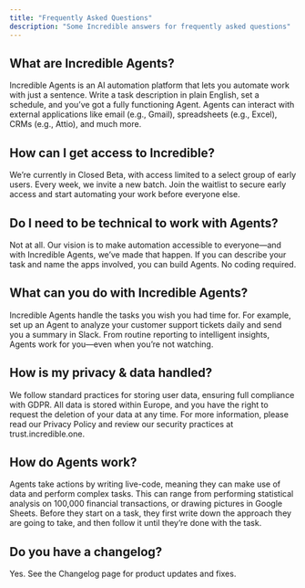 ```yaml
---
title: "Frequently Asked Questions"
description: "Some Incredible answers for frequently asked questions"
---
```


## What are Incredible Agents?

Incredible Agents is an AI automation platform that lets you automate work with just a sentence. Write a task description in plain English, set a schedule, and you’ve got a fully functioning Agent. Agents can interact with external applications like email (e.g., Gmail), spreadsheets (e.g., Excel), CRMs (e.g., Attio), and much more.

## How can I get access to Incredible?

We’re currently in Closed Beta, with access limited to a select group of early users. Every week, we invite a new batch. Join the waitlist to secure early access and start automating your work before everyone else.

## Do I need to be technical to work with Agents?

Not at all. Our vision is to make automation accessible to everyone—and with Incredible Agents, we’ve made that happen. If you can describe your task and name the apps involved, you can build Agents. No coding required.

## What can you do with Incredible Agents?

Incredible Agents handle the tasks you wish you had time for. For example, set up an Agent to analyze your customer support tickets daily and send you a summary in Slack. From routine reporting to intelligent insights, Agents work for you—even when you’re not watching.

## How is my privacy & data handled?

We follow standard practices for storing user data, ensuring full compliance with GDPR. All data is stored within Europe, and you have the right to request the deletion of your data at any time. For more information, please read our Privacy Policy and review our security practices at trust.incredible.one.

## How do Agents work?

Agents take actions by writing live-code, meaning they can make use of data and perform complex tasks. This can range from performing statistical analysis on 100,000 financial transactions, or drawing pictures in Google Sheets. Before they start on a task, they first write down the approach they are going to take, and then follow it until they’re done with the task.

## Do you have a changelog?

Yes. See the Changelog page for product updates and fixes.
